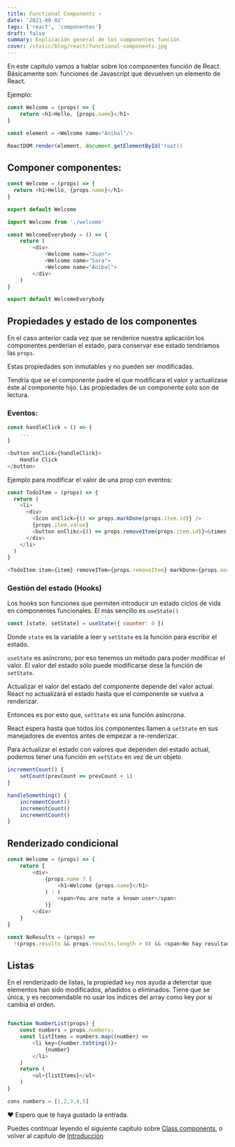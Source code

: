 ```yaml
---
title: Functional Components ⚛️
date: '2021-08-02'
tags: ['react', 'componentes']
draft: false
summary: Explicación general de los componentes función
cover: /static/blog/react/functional-components.jpg
---
```


En este capítulo vamos a hablar sobre los componentes función de React. Básicamente son: funciones de Javascript que devuelven un elemento de React.

Ejemplo:

```javascript
const Welcome = (props) => {
    return <h1>Hello, {props.name}</h1>
}

const element = <Welcome name="Anibal"/>

ReactDOM.render(element, document.getElementById('root))

```

## Componer componentes:

```javascript
const Welcome = (props) => {
  return <h1>Hello, {props.name}</h1>
}

export default Welcome
```

```javascript
import Welcome from './welcome'

const WelcomeEverybody = () => {
    return (
        <div>
            <Welcome name="Juan">
            <Welcome name="Sara">
            <Welcome name="Anibal">
        </div>
    )
}

export default WelcomeEverybody

```

## Propiedades y estado de los componentes

En el caso anterior cada vez que se renderice nuestra aplicación los componentes perderían el estado, para conservar ese estado tendríamos las `props`.

Estas propiedades son inmutables y no pueden ser modificadas.

Tendría que se el componente padre el que modificara el valor y actualizase éste al componente hijo. Las propiedades de un componente solo son de lectura.

### Eventos:

```javascript
const handleClick = () => {
    ...
}

<button onClick={handleClick}>
    Handle Click
</button>
```

Ejemplo para modificar el valor de una prop con eventos:

```javascript
const TodoItem = (props) => {
  return (
    <li>
      <div>
        <Icon onClick={() => props.markDone(props.item.id)} />
        {props.item.value}
        <button onClikc={() => props.removeItem(props.item.id)}>&times;</button>
      </div>
    </li>
  )
}
```

```javascript
<TodoItem item={item} removeITem={props.removeItem} markDone={props.markDone} />
```

### Gestión del estado (Hooks)

Los hooks son funciones que permiten introducir un estado ciclos de vida en componentes funcionales. El más sencillo es `useState()`

```javascript
const [state, setState] = useState({ counter: 0 })
```

Donde `state` es la variable a leer y `setState` es la función para escribir el estado.

`useState` es asíncrono, por eso tenemos un método para poder modificar el valor. El valor del estado sólo puede modificarse dese la función de `setState`.

Actualizar el valor del estado del componente depende del valor actual. React no actualizará el estado hasta que el componente se vuelva a renderizar.

Entonces es por esto que, `setState` es una función asíncrona.

React espera hasta que todos los componentes llamen a `setState` en sus manejadores de eventos antes de empezar a re-renderizar.

Para actualizar el estado con valores que dependen del estado actual, podemos tener una función en `setState` en vez de un objeto.

```javascript
incrementCount() {
    setCount(prevCount => prevCount + 1)
}

handleSomething() {
    incrementCount()
    incrementCount()
    incrementCount()
}

```

## Renderizado condicional

```javascript
const Welcome = (props) => {
    return {
        <div>
            {props.name ? (
                <h1>Welcome {props.name}</h1>
            ) : (
                <span>You are note a known user</span>
            )}
        </div>
    }
}
```

```javascript
const NoResults = (props) =>
  !(props.results && props.results.length > 0) && <span>No hay resultados disponibles</span>
```

## Listas

En el renderizado de listas, la propiedad `key` nos ayuda a deterctar que elementos han sido modificados, añadidos o eliminados. Tiene que se única, y es recomendable no usar los índices del array como key por si cambia el orden.

```javascript

function NumberList(props) {
    const numbers = props.numbers;
    const listItems = numbers.map((number) =>
        <li key={number.toSting()}>
            {number}
        </li>
    )
    return (
        <ul>{listItems}</ul>
    )
}

cons numbers = [1,2,3,4,5]

```

❤️ Espero que te haya gustado la entrada.

Puedes continuar leyendo el siguiente capítulo sobre [Class components](/blog/react/class-components), o volver al capítulo de [Introducción](/blog/react/intro)
